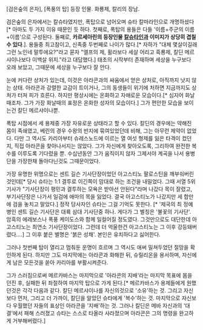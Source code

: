 [검은숲의 은자], [폭풍의 탑] 등장 인물. 화룡제, 칼리의 장남.

검은숲의 은자에서는 칼슈타였지만, 폭탑으로 넘어오며 슈타 칼마라인으로 개명하셨다[* 아마도 두 가지 이유 때문인 듯 하다. 첫째로, 폭탑의 용들은 다들 '이름+주군의 이름+이름'으로 구성된다. 둘째로, '''카르세아린의 등장인물 [[칼슈타인]]과 이미지가 상당히 겹칠 수 있다'''.]. 용들중 최고참이고, 신족중 두번째로 나이가 많다.[* 자하가 "대체 몇살이길래 그런 노인네 말투에요?"라고 묻자 "엘프의 제, 휠라보다 세살 어리고 흑룡제, 칼딘 메르샤이나보다 이백살 위지."라고 대답했다.] 태초의 시작부터 존재하며 세상을 누구보다 오래 보았고, 그때문에 세상을 누구보다 잘 안다.

눈에 커다란 상처가 있는데, 이것은 아라콘과의 싸움에서 얻은 상처로, 아직까지 낫지 않는 상태. 아라콘과 강렬한 교감이 트이거나, 그의 동생들이 위기에 처하면 지금까지도 상처가 터져 피가 흐른다. 하지만 평상시에는 온화하고 자애로운 모습이다.[* 심지어 화날때조차. 그가 가장 화날때의 표정은 온화한 성자의 모습이다.] 그가 편안한 모습을 보이는건 칼딘 메르샤이나뿐.

폭탑 시점에서 세 용제중 가장 자유로운 상태라고 할 수 있다. 칼딘의 경우에는 약해진 몸이 족쇄였고, 베린의 경우 수왕의 반지에 묶여있었던데 비해, 그는 아무런 제약이 없었다. 다만 그 역시도 카리아부터 슈레스노드에 이르는 열 여섯 형제를 잃은 타격이 컸던지, 직접 아라콘을 찾아나서지는 않았다. 그가 자신에게 찾아오도록, 그리하여 완전한 복수를 이루도록 기다렸을 뿐. 수십년동안 그가 움직이지 않자 그제서야 계곡을 나서 용병단을 가장한채 돌아다닌것도 그때문이었다.

가장 유명한 위명으로는 센트 길슨 기사단장이었던 아고스티노 팔로스틴을 깨부숴버린것인데[* 당시 슈타는 1:1 결투로 이긴쪽이 맘대로 하는 조건을 내밀었다. 그때 서열 5위 기사가 "기사단장이 평민과 결투하는 모욕은 받아선 안된다"라며 나갔다 목이 잘렸고, 부기사단장은 나가서 일검에 애마의 목을 잃었다. 결국 아고스티노가 나갔지만 세 합만에 검을 놓치고 말았다.] 정작 당사자인 슈타는 그걸 기억도 못한다. [* '제국의 최 정예병인 센트 길슨 기사단은 대륙 삼대 기사단중 하나. 게다가 그 별칭은 '불꽃의 기사단'. 암흑의 에레보스나 폭풍 케이도스와 함께 일컬어질 정도였다. 그것만으로도 대단한데 아고스티노는 최연소 기사단장이었다. 그런데 더 억울한건 아고스티노는 그 이후 강등돼버렸다....] 그 이후 붙은 별명은 '붉은 성채'. 본인은 유치하다고 싫어한다.

그러나 첫번째 탑이 열리고 멈춰둔 운명이 흐르며 그 역시도 애써 밀쳐두었던 절망을 확인하게 된다. 하지만 그도 마지막에는 아라콘과 화해한 뒤, 슈릴리온을 용서하며, 자신에게 남은 모든것을 쏟아 카리아를 부활시켜준다.

그가 스러짐으로써 메르카바스는 마지막으로 '아라콘의 지배'라는 마지막 목표에 몸을 던진 후, 실패한 뒤 좌절하여 마지막 탑으로 가게 된다.[* 메르카바스가 용제들에게 원했던것은 각각 다음과 같다. 칼딘 메르샤이나를 자신의것으로 '소유'하는 것. 그리고 자신보다 먼저, 그리고 더 가까이, 칼딘을 알았던 슈타에게 '복수'하는 것. 마지막으로 자신보다 우월했던 자들의 표상인 아라콘을 '지배'하는 것. 그러나 칼딘은 메바 자신과의 '대결'에서 패해 스러졌고 슈타는 스스로 타올라 사라졌으며 아라콘은 그의 명령을 완고하게 거부해버렸다.]
